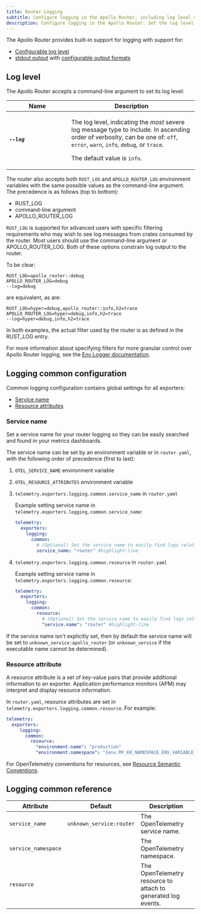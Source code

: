 ```yaml
---
title: Router Logging
subtitle: Configure logging in the Apollo Router, including log level and output format
description: Configure logging in the Apollo Router. Set the log level and output format
---
```


The Apollo Router provides built-in support for logging with support for:

* [Configurable log level](#log-level)
* [stdout output](./stdout) with [configurable output formats](./stdout/#logging-output-format)

## Log level

The Apollo Router accepts a command-line argument to set its log level:

<table class="field-table api-ref">
  <thead>
    <tr>
      <th>Name</th>
      <th>Description</th>
    </tr>
  </thead>

<tbody>

<tr>
<td style="min-width: 150px;">

##### `--log`

</td>
<td>

The log level, indicating the _most_ severe log message type to include. In ascending order of verbosity, can be one of: `off`, `error`, `warn`, `info`, `debug`, or `trace`.

The default value is `info`.

</td>
</tr>

</tbody>
</table>

The router also accepts both `RUST_LOG` and `APOLLO_ROUTER_LOG` environment variables with the same possible values as the command-line argument. The precedence is as follows (top to bottom):
 - RUST_LOG
 - command-line argument
 - APOLLO_ROUTER_LOG

`RUST_LOG` is supported for advanced users with specific filtering requirements who may wish to see log messages from crates consumed by the router. Most users should use the command-line argument or APOLLO_ROUTER_LOG. Both of these options constrain log output to the router.

To be clear:

```
RUST_LOG=apollo_router::debug
APOLLO_ROUTER_LOG=debug
--log=debug
```

are equivalent, as are:

```
RUST_LOG=hyper=debug,apollo_router::info,h2=trace
APOLLO_ROUTER_LOG=hyper=debug,info,h2=trace
--log=hyper=debug,info,h2=trace
```

In both examples, the actual filter used by the router is as defined in the RUST_LOG entry.

For more information about specifying filters for more granular control over Apollo Router logging, see the [Env Logger documentation](https://docs.rs/env_logger/latest/env_logger/).


## Logging common configuration

Common logging configuration contains global settings for all exporters:

* [Service name](#service-name)
* [Resource attributes](#resource)

### Service name

Set a service name for your router logging so they can be easily searched and found in your metrics dashboards. 

The service name can be set by an environment variable or in `router.yaml`, with the following order of precedence (first to last):

1. `OTEL_SERVICE_NAME` environment variable
2. `OTEL_RESOURCE_ATTRIBUTES` environment variable
3. `telemetry.exporters.logging.common.service_name` in `router.yaml`

      <ExpansionPanel title="Example service_name">

      Example setting service name in `telemetry.exporters.logging.common.service_name`:

      ```yaml title="router.yaml"
      telemetry:
        exporters:
          logging:
            common:
              # (Optional) Set the service name to easily find logs related to the apollo-router in your metrics dashboards
              service_name: "router" #highlight-line
      ```

      </ExpansionPanel>


4. `telemetry.exporters.logging.common.resource` in `router.yaml`

      <ExpansionPanel title="Example resource">

      Example setting service name in `telemetry.exporters.logging.common.resource`:

      ```yaml title="router.yaml"
      telemetry:
        exporters:
          logging:
            common:
              resource:
                # (Optional) Set the service name to easily find logs related to the apollo-router in your metrics dashboards
                "service.name": "router" #highlight-line
      ```

      </ExpansionPanel>

If the service name isn't explicitly set, then by default the service name will be set to `unknown_service:apollo_router` (or `unknown_service` if the executable name cannot be determined).

### Resource attribute

A resource attribute is a set of key-value pairs that provide additional information to an exporter. Application performance monitors (APM) may interpret and display resource information. 

In `router.yaml`, resource attributes are set in `telemetry.exporters.logging.common.resource`. For example:

```yaml title="router.yaml"
telemetry:
  exporters:
     logging:
       common:
         resource:
           "environment.name": "production"
           "environment.namespace": "{env.MY_K8_NAMESPACE_ENV_VARIABLE}"
```

For OpenTelemetry conventions for resources, see [Resource Semantic Conventions](https://github.com/open-telemetry/semantic-conventions/blob/main/docs/resource/README.md).

## Logging common reference

| Attribute           | Default                  | Description                                                   |
|---------------------|--------------------------|---------------------------------------------------------------|
| `service_name`      | `unknown_service:router` | The OpenTelemetry service name.                               |
| `service_namespace` |                          | The OpenTelemetry namespace.                                  |
| `resource`          |                          | The OpenTelemetry resource to attach to generated log events. |


